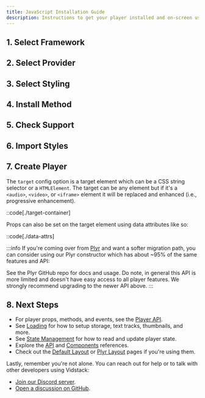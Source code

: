 ```yaml
---
title: JavaScript Installation Guide
description: Instructions to get your player installed and on-screen using JavaScript.
---
```



## 1. Select Framework

<FrameworkSelection />

## 2. Select Provider

<ProviderSelection />

## 3. Select Styling

<StylingSelection />

## 4. Install Method

<InstallSelection />

<IfNpm client:load>
  <InstallPackages />
</IfNpm>

## 5. Check Support

<BrowserSupport />

## 6. Import Styles

<ImportStyles />

## 7. Create Player

<JSPlayer client:load />

The `target` config option is a target element which can be a CSS string selector or a `HTMLElement`.
The target can be any element but if it's a `<audio>`, `<video>`, or `<iframe>` element it will be
replaced and enhanced (i.e., progressive enhancement).

::code[./target-container]

<JSTarget client:visible />

Props can also be set on the target element using data attributes like so:

::code[./data-attrs]

<IfLayout name="plyr-layout" client:load>

:::info
If you're coming over from [Plyr][plyr] and want a softer migration path, you can consider using our
Plyr constructor which has about ~95% of the same features and API:

<JSPlayer plyr client:load />

See the Plyr GitHub repo for docs and usage. Do note, in general this API is more limited and
doesn't have easy access to all player features. We strongly recommend upgrading to the newer API
above.
:::

</IfLayout>

[plyr]: https://github.com/sampotts/plyr

## 8. Next Steps

- For player props, methods, and events, see the [Player API][player-api].
- See [Loading][loading] for how to setup storage, text tracks, thumbnails, and more.
- See [State Management][state-mgmt] for how to read and update player state.
- Explore the [API][api] and [Components][components] references.
- Check out the [Default Layout][default-layout] or [Plyr Layout][plyr-layout] pages if you're using them.

Lastly, remember you're not alone. You can reach out for help or to talk with other developers using
Vidstack:

- [Join our Discord server][discord].
- [Open a discussion on GitHub][github-discussions].

[player-api]: /docs/player/components/core/player#api-reference
[loading]: /docs/player/core-concepts/loading
[state-mgmt]: /docs/player/core-concepts/state-management
[api]: /docs/player/api/autoplay
[components]: /docs/player/components/core/player
[default-layout]: /docs/player/components/layouts/default-layout
[plyr-layout]: /docs/player/components/layouts/plyr-layout
[discord]: https://discord.gg/QAjfh2gZE4
[github-discussions]: https://github.com/vidstack/player/discussions
[tw]: https://tailwindcss.com
[tw-plugin]: /docs/player/styling/tailwind
